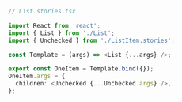 ```ts
// List.stories.tsx

import React from 'react';
import { List } from './List';
import { Unchecked } from './ListItem.stories';

const Template = (args) => <List {...args} />;

export const OneItem = Template.bind({});
OneItem.args = {
  children: <Unchecked {...Unchecked.args} />,
};
```

